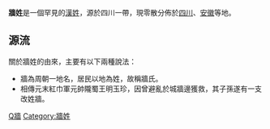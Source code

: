 {{Unreferenced |time=2015-05-28T02:51:25+00:00 }}
{{姓氏
|姓氏=牆
|繁體=牆
|簡體=墙
|拼音=Qiáng
|中国大陆=Qiang
|台湾=Chiang
|香港=Cheung
|澳门=Cheong
|新加坡=
|马来西亚=
|越南=Tường
|韩国=장
|反切=
|同音字=
|堂号=
|郡望=蜀郡
}}

'''牆姓'''是一個罕見的[[漢姓|漢姓]]，源於四川一帶，現零散分佈於[[四川|四川]]、[[安徽|安徽]]等地。

==源流==
關於牆姓的由來，主要有以下兩種說法：
*牆為周朝一地名，居民以地為姓，故稱牆氏。
*相傳元末紅巾軍元帥隴蜀王明玉珍，因曾避亂於城牆邊獲救，其子孫遂有一支改姓牆。

{{姓氏小作品}}

[[Category:漢姓|Q牆]]
[[Category:牆姓|Category:牆姓]]